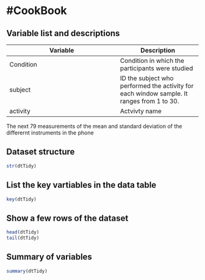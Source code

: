 #CookBook
=========

Variable list and descriptions
------------------------------

Variable        | Description
----------------|------------
Condition		| Condition in which the participants were studied
subject         | ID the subject who performed the activity for each window sample. It ranges from 1 to 30.
activity        | Actvivty name

The next 79 measurements of the mean and standard deviation of the differernt instruments in the phone

Dataset structure
-----------------
```r
str(dtTidy)
```

List the key vartiables in the data table
-----------------------------------------
```r
key(dtTidy)
```

Show a few rows of the dataset
------------------------------
```r
head(dtTidy)
tail(dtTidy)
```

Summary of variables
--------------------
```r
summary(dtTidy)
````
